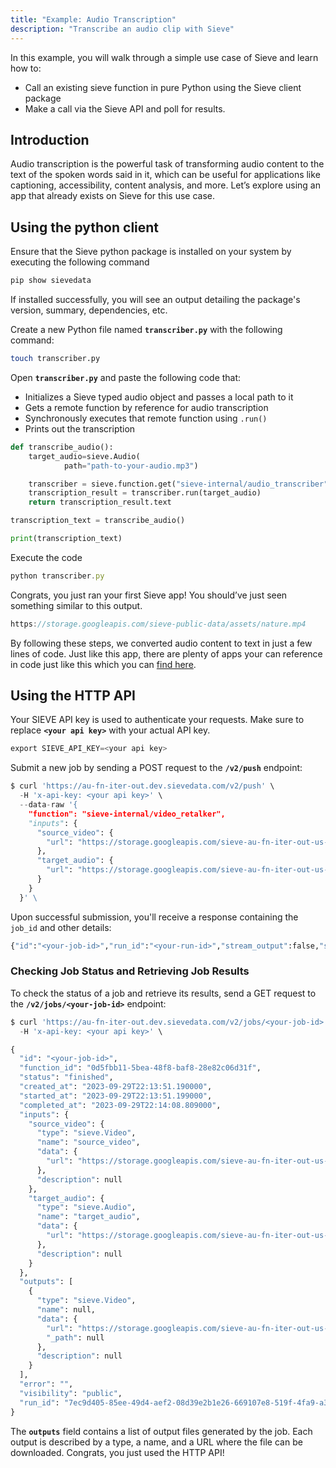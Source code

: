 ```yaml
---
title: "Example: Audio Transcription"
description: "Transcribe an audio clip with Sieve"
---
```


In this example, you will walk through a simple use case of Sieve and learn how to:

- Call an existing sieve function in pure Python using the Sieve client package
- Make a call via the Sieve API and poll for results.

## **Introduction**

Audio transcription is the powerful task of transforming audio content to the text of the spoken words said in it, which can be useful for applications like captioning, accessibility, content analysis, and more. Let’s explore using an app that already exists on Sieve for this use case.

## **Using the python client**

Ensure that the Sieve python package is installed on your system by executing the following command

```python
pip show sievedata
```

If installed successfully, you will see an output detailing the package's version, summary, dependencies, etc.

Create a new Python file named **`transcriber.py`** with the following command:

```bash
touch transcriber.py
```

Open **`transcriber.py`** and paste the following code that:

- Initializes a Sieve typed audio object and passes a local path to it
- Gets a remote function by reference for audio transcription
- Synchronously executes that remote function using `.run()`
- Prints out the transcription

```python
def transcribe_audio():
    target_audio=sieve.Audio(
            path="path-to-your-audio.mp3")

    transcriber = sieve.function.get("sieve-internal/audio_transcriber")
    transcription_result = transcriber.run(target_audio)
    return transcription_result.text

transcription_text = transcribe_audio()

print(transcription_text)
```

Execute the code

```jsx
python transcriber.py
```

Congrats, you just ran your first Sieve app! You should’ve just seen something similar to this output.

```jsx
https://storage.googleapis.com/sieve-public-data/assets/nature.mp4
```

By following these steps, we converted audio content to text in just a few lines of code. Just like this app, there are plenty of apps your can reference in code just like this which you can [find here](https://www.sievedata.com/explore).

## **Using the HTTP API**

Your SIEVE API key is used to authenticate your requests. Make sure to replace **`<your api key>`** with your actual API key.

```python
export SIEVE_API_KEY=<your api key>
```

Submit a new job by sending a POST request to the **`/v2/push`** endpoint:

```python
$ curl 'https://au-fn-iter-out.dev.sievedata.com/v2/push' \
  -H 'x-api-key: <your api key>' \
  --data-raw '{
    "function": "sieve-internal/video_retalker",
    "inputs": {
      "source_video": {
        "url": "https://storage.googleapis.com/sieve-au-fn-iter-out-us-central1-public-file-upload-bucket/0d5fbb11-5bea-48f8-baf8-28e82c06d31f/d9d382d6-171d-4b79-9ce6-7bfea0691049-input-source_video"
      },
      "target_audio": {
        "url": "https://storage.googleapis.com/sieve-au-fn-iter-out-us-central1-public-file-upload-bucket/0d5fbb11-5bea-48f8-baf8-28e82c06d31f/d9d382d6-171d-4b79-9ce6-7bfea0691049-input-target_audio"
      }
    }
  }' \
```

Upon successful submission, you'll receive a response containing the `job_id` and other details:

```python
{"id":"<your-job-id>","run_id":"<your-run-id>","stream_output":false,"status":"queued","organization_id":"0a27f1ed-b241-4a1e-8b3c-e8aff3b8379c","model_id":"<your-org-id>","workflow_id":null}%
```

### ****Checking Job Status and Retrieving Job Results****

To check the status of a job and retrieve its results, send a GET request to the **`/v2/jobs/<your-job-id>`** endpoint:

```python
$ curl 'https://au-fn-iter-out.dev.sievedata.com/v2/jobs/<your-job-id>' \
  -H 'x-api-key: <your api key>' \

{
  "id": "<your-job-id>",
  "function_id": "0d5fbb11-5bea-48f8-baf8-28e82c06d31f",
  "status": "finished",
  "created_at": "2023-09-29T22:13:51.190000",
  "started_at": "2023-09-29T22:13:51.199000",
  "completed_at": "2023-09-29T22:14:08.809000",
  "inputs": {
    "source_video": {
      "type": "sieve.Video",
      "name": "source_video",
      "data": {
        "url": "https://storage.googleapis.com/sieve-au-fn-iter-out-us-central1-public-file-upload-bucket/0d5fbb11-5bea-48f8-baf8-28e82c06d31f/7ec9d405-85ee-49d4-aef2-08d39e2b1e26-input-source_video"
      },
      "description": null
    },
    "target_audio": {
      "type": "sieve.Audio",
      "name": "target_audio",
      "data": {
        "url": "https://storage.googleapis.com/sieve-au-fn-iter-out-us-central1-public-file-upload-bucket/0d5fbb11-5bea-48f8-baf8-28e82c06d31f/7ec9d405-85ee-49d4-aef2-08d39e2b1e26-input-target_audio"
      },
      "description": null
    }
  },
  "outputs": [
    {
      "type": "sieve.Video",
      "name": null,
      "data": {
        "url": "https://storage.googleapis.com/sieve-au-fn-iter-out-us-central1-public-file-upload-bucket/0d5fbb11-5bea-48f8-baf8-28e82c06d31f/7ec9d405-85ee-49d4-aef2-08d39e2b1e26-output-89b2931b-a190-4e8c-a25f-6220ca586cce.mp4",
        "_path": null
      },
      "description": null
    }
  ],
  "error": "",
  "visibility": "public",
  "run_id": "7ec9d405-85ee-49d4-aef2-08d39e2b1e26-669107e8-519f-4fa9-a393-f7540c713291"
}
```

The **`outputs`** field contains a list of output files generated by the job. Each output is described by a type, a name, and a URL where the file can be downloaded. Congrats, you just used the HTTP API!
